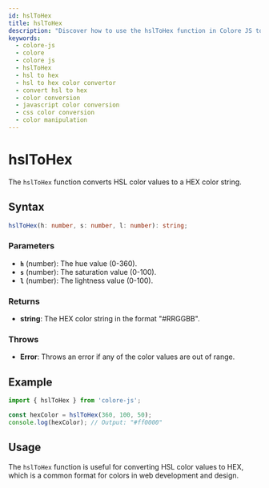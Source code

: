 ```yaml
---
id: hslToHex
title: hslToHex
description: "Discover how to use the hslToHex function in Colore JS to convert HSL color values to HEX. This guide includes syntax, parameters, examples, and practical applications for color conversion in your projects."
keywords:
  - colore-js
  - colore
  - colore js
  - hslToHex
  - hsl to hex
  - hsl to hex color convertor
  - convert hsl to hex
  - color conversion
  - javascript color conversion
  - css color conversion
  - color manipulation
---
```



<StructuredData />

# hslToHex

The `hslToHex` function converts HSL color values to a HEX color string.

## Syntax

```typescript
hslToHex(h: number, s: number, l: number): string;
```

### Parameters

- **`h`** (number): The hue value (0-360).
- **`s`** (number): The saturation value (0-100).
- **`l`** (number): The lightness value (0-100).

### Returns

- **string**: The HEX color string in the format "#RRGGBB".

### Throws

- **Error**: Throws an error if any of the color values are out of range.

## Example

```typescript
import { hslToHex } from 'colore-js';

const hexColor = hslToHex(360, 100, 50);
console.log(hexColor); // Output: "#ff0000"
```

## Usage

The `hslToHex` function is useful for converting HSL color values to HEX, which is a common format for colors in web development and design.
